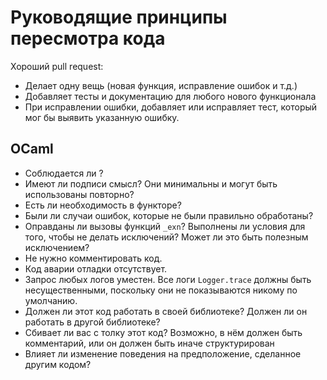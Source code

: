 
# Руководящие принципы пересмотра кода

Хороший pull request:

- Делает одну вещь (новая функция, исправление ошибок и т.д.)
- Добавляет тесты и документацию для любого нового функционала
- При исправлении ошибки, добавляет или исправляет тест, который мог бы выявить указанную ошибку.

## OCaml

- Соблюдается ли <DocLink copy="рекомендации по стилю" url="/style-guide" />?
- Имеют ли подписи смысл? Они минимальны и могут быть использованы повторно?
- Есть ли необходимость в функторе?
- Были ли случаи ошибок, которые не были правильно обработаны?
- Оправданы ли вызовы функций `_exn`? Выполнены ли условия для того, чтобы не делать исключений? Может ли это быть полезным исключением?
- Не нужно комментировать код.
- Код аварии отладки отсутствует.
- Запрос любых логов уместен. Все логи `Logger.trace` должны быть несущественными, поскольку они не показываются никому по умолчанию.
- Должен ли этот код работать в своей библиотеке? Должен ли он работать в другой библиотеке?
- Сбивает ли вас с толку этот код? Возможно, в нём должен быть комментарий, или он должен быть иначе структурирован
- Влияет ли изменение поведения на предположение, сделанное другим кодом?
